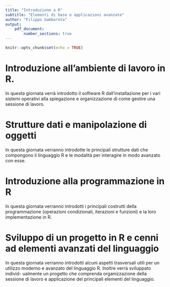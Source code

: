 ```yaml
---
title: "Introduzione a R"
subtitle: "Elementi di base e applicazioni avanzate"
author: "Filippo Gambarota"
output: 
    pdf_document:
        number_sections: true
---
```


```r
knitr::opts_chunk$set(echo = TRUE)
```

# Introduzione all’ambiente di lavoro in R.

In questa giornata verrà introdotto il software R dall’installazione per i vari sistemi operativi alla spiegazione e organizzazione di come gestire una sessione di lavoro.

# Strutture dati e manipolazione di oggetti

In questa giornata verranno introdotte le principali strutture dati che compongono il linguaggio R e le modalità per interagire in modo avanzato con esse.

# Introduzione alla programmazione in R

In questa giornata verranno introdotti i principali costrutti della programmazione (operazioni condizionali, iterazioni e funzioni) e la loro implementazione in R.

# Sviluppo di un progetto in R e cenni ad elementi avanzati del linguaggio

In questa giornata verranno introdotti alcuni aspetti trasversali utili per un utilizzo moderno e avanzato del linguaggio R. Inoltre verrà sviluppato individ- ualmente un progetto che comprenda organizzazione della sessione di lavoro e applicazione dei principali elementi del linguaggio.